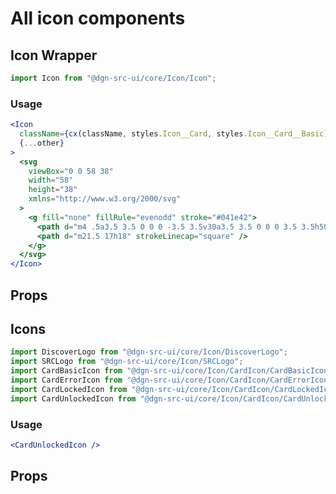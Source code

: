 
<Meta title="Icon" component={Icon} />

# All icon components

## Icon Wrapper

```js static
import Icon from "@dgn-src-ui/core/Icon/Icon";
```

### Usage

```jsx
<Icon
  className={cx(className, styles.Icon__Card, styles.Icon__Card__Basic)}
  {...other}
>
  <svg
    viewBox="0 0 58 38"
    width="58"
    height="38"
    xmlns="http://www.w3.org/2000/svg"
  >
    <g fill="none" fillRule="evenodd" stroke="#041e42">
      <path d="m4 .5a3.5 3.5 0 0 0 -3.5 3.5v30a3.5 3.5 0 0 0 3.5 3.5h50a3.5 3.5 0 0 0 3.5-3.5v-30a3.5 3.5 0 0 0 -3.5-3.5zm4 12h6a2.5 2.5 0 0 1 2.5 2.5v4a2.5 2.5 0 0 1 -2.5 2.5h-6a2.5 2.5 0 0 1 -2.5-2.5v-4a2.5 2.5 0 0 1 2.5-2.5z" />
      <path d="m21.5 17h18" strokeLinecap="square" />
    </g>
  </svg>
</Icon>
```

## Props

<Props of={Icon} />

## Icons

```js static
import DiscoverLogo from "@dgn-src-ui/core/Icon/DiscoverLogo";
import SRCLogo from "@dgn-src-ui/core/Icon/SRCLogo";
import CardBasicIcon from "@dgn-src-ui/core/Icon/CardIcon/CardBasicIcon";
import CardErrorIcon from "@dgn-src-ui/core/Icon/CardIcon/CardErrorIcon";
import CardLockedIcon from "@dgn-src-ui/core/Icon/CardIcon/CardLockedIcon";
import CardUnlockedIcon from "@dgn-src-ui/core/Icon/CardIcon/CardUnlockedIcon";
```

### Usage

```jsx
<CardUnlockedIcon />
```

## Props

<Props of={CardBasicIcon} />
